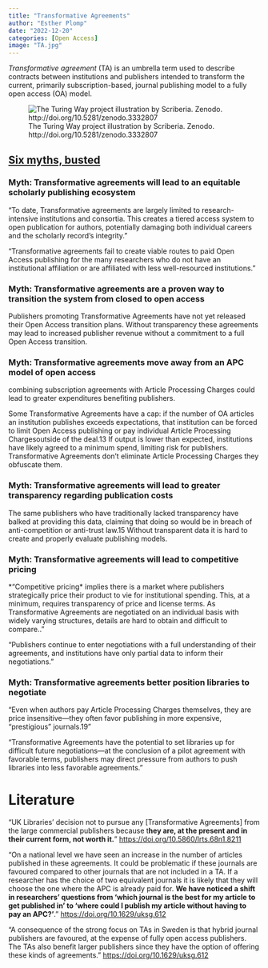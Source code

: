 ```yaml
---
title: "Transformative Agreements"
author: "Esther Plomp"
date: "2022-12-20"
categories: [Open Access]
image: "TA.jpg"
---
```


*Transformative agreement* (TA) is an umbrella term used to describe contracts between institutions and publishers intended to transform the current, primarily subscription-based, journal publishing model to a fully open access (OA) model.

![The Turing Way project illustration by Scriberia. Zenodo. http://doi.org/10.5281/zenodo.3332807](images/default.jpg)

## [Six myths, busted](https://crln.acrl.org/index.php/crlnews/article/view/25032/32927)

### Myth: Transformative agreements will lead to an equitable scholarly publishing ecosystem

"To date, Transformative agreements are largely limited to research-intensive institutions and consortia. This creates a tiered access system to open publication for authors, potentially damaging both individual careers and the scholarly record’s integrity."

"Transformative agreements fail to create viable routes to paid Open Access publishing for the many researchers who do not have an institutional affiliation or are affiliated with less well-resourced institutions."

### Myth: Transformative agreements are a proven way to transition the system from closed to open access

Publishers promoting Transformative Agreements have not yet released their Open Access transition plans. Without transparency these agreements may lead to increased publisher revenue without a commitment to a full Open Access transition.

### Myth: Transformative agreements move away from an APC model of open access

combining subscription agreements with Article Processing Charges could lead to greater expenditures benefiting publishers.

Some Transformative Agreements have a cap: if the number of OA articles an institution publishes exceeds expectations, that institution can be forced to limit Open Access publishing or pay individual Article Processing Chargesoutside of the deal.13 If output is lower than expected, institutions have likely agreed to a minimum spend, limiting risk for publishers. Transformative Agreements don’t eliminate Article Processing Charges they obfuscate them.

### Myth: Transformative agreements will lead to greater transparency regarding publication costs

The same publishers who have traditionally lacked transparency have balked at providing this data, claiming that doing so would be in breach of anti-competition or anti-trust law.15 Without transparent data it is hard to create and properly evaluate publishing models.

### Myth: Transformative agreements will lead to competitive pricing

*"Competitive pricing* implies there is a market where publishers strategically price their product to vie for institutional spending. This, at a minimum, requires transparency of price and license terms. As Transformative Agreements are negotiated on an individual basis with widely varying structures, details are hard to obtain and difficult to compare.."\

"Publishers continue to enter negotiations with a full understanding of their agreements, and institutions have only partial data to inform their negotiations."

### Myth: Transformative agreements better position libraries to negotiate

"Even when authors pay Article Processing Charges themselves, they are price insensitive—they often favor publishing in more expensive, “prestigious” journals.19"

"Transformative Agreements have the potential to set libraries up for difficult future negotiations—at the conclusion of a pilot agreement with favorable terms, publishers may direct pressure from authors to push libraries into less favorable agreements."

# Literature

"UK Libraries’ decision not to pursue any \[Transformative Agreements\] from the large commercial publishers because t**hey are, at the present and in their current form, not worth it.**" <https://doi.org/10.5860/lrts.68n1.8211>

"On a national level we have seen an increase in the number of articles published in these agreements. It could be problematic if these journals are favoured compared to other journals that are not included in a TA. If a researcher has the choice of two equivalent journals it is likely that they will choose the one where the APC is already paid for. **We have noticed a shift in researchers’ questions from ‘which journal is the best for my article to get published in’ to ‘where could I publish my article without having to pay an APC?’**." <https://doi.org/10.1629/uksg.612>

"A consequence of the strong focus on TAs in Sweden is that hybrid journal publishers are favoured, at the expense of fully open access publishers. The TAs also benefit larger publishers since they have the option of offering these kinds of agreements." <https://doi.org/10.1629/uksg.612>
